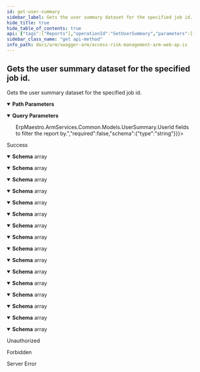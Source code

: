 ```yaml
---
id: get-user-summary
sidebar_label: Gets the user summary dataset for the specified job id.
hide_title: true
hide_table_of_contents: true
api: {"tags":["Reports"],"operationId":"GetUserSummary","parameters":[{"name":"jobId","in":"path","description":"Identifier of the job.","required":true,"schema":{"type":"integer","format":"int32","minimum":1,"maximum":2147483647}},{"name":"search","in":"query","description":"A search parameter to search the report.","required":false,"schema":{"type":"string"}},{"name":"usersFilter","in":"query","description":"A comma separated list of <code>ErpMaestro.ArmServices.Common.Models.UserSummary.UserId</code> fields to filter the report by.","required":false,"schema":{"type":"string"}},{"name":"customerId","in":"query","description":"Identifier of the customer.","required":true,"schema":{"type":"string","format":"uuid"}},{"name":"userId","in":"query","description":"Identifier of the user.","required":true,"schema":{"type":"string","format":"uuid"}},{"name":"selectedAccessContexts","in":"query","description":"Selected filters.","required":false,"explode":true,"schema":{"type":"array","items":{"type":"string","format":"uuid"},"uniqueItems":false}}],"responses":{"200":{"description":"Success","content":{"application/json;odata.metadata=minimal;odata.streaming=true":{"schema":{"uniqueItems":false,"type":"array","items":{"description":"Represents a user summary record.","type":"object","properties":{"userId":{"description":"The user id.","type":"string"},"username":{"description":"The user name.","type":"string"},"userGroup":{"description":"The group the user belongs to.","type":"string"},"numberOfAssignedRoles":{"format":"int32","description":"The number of assigned roles.","type":"integer"},"numberOfAssignedDirectProfiles":{"format":"int32","description":"The number of assigned direct profiles.","type":"integer"},"numberOfFullyExecutedCriticalOrHighRisks":{"format":"int32","description":"The number of fully-executed critical or high risks.","type":"integer"},"numberOfFullyExecutedOtherRisks":{"format":"int32","description":"The number of other fully-executed risks.","type":"integer"},"numberOfNotFullyExecutedCriticalOrHighRisks":{"format":"int32","description":"The number of not fully-executed critical or high risks.","type":"integer"},"numberOfNotFullyExecutedOtherRisks":{"format":"int32","description":"The number of other not fully-executed risks.","type":"integer"},"totalNumberOfRisks":{"format":"int32","description":"The total number of risks.","type":"integer"},"totalNumberOfUnmitigatedRisks":{"format":"int32","description":"The total number of unmitigated risks.","type":"integer"},"totalRecommendationCount":{"format":"int32","description":"The total count of recommendations.","type":"integer"},"highImpactRecommendationCount":{"format":"int32","description":"The count of high-impact recommendations.","type":"integer"},"highestLevelOfFullyExecutedUnmitigatedRisk":{"description":"The highest level of fully-executed unmitigated risks.","type":"string"},"highestLevelOfUnmitigatedRisk":{"description":"The highest level of unmitigated risks.","type":"string"}}}}},"application/json;odata.metadata=minimal;odata.streaming=false":{"schema":{"uniqueItems":false,"type":"array","items":{"description":"Represents a user summary record.","type":"object","properties":{"userId":{"description":"The user id.","type":"string"},"username":{"description":"The user name.","type":"string"},"userGroup":{"description":"The group the user belongs to.","type":"string"},"numberOfAssignedRoles":{"format":"int32","description":"The number of assigned roles.","type":"integer"},"numberOfAssignedDirectProfiles":{"format":"int32","description":"The number of assigned direct profiles.","type":"integer"},"numberOfFullyExecutedCriticalOrHighRisks":{"format":"int32","description":"The number of fully-executed critical or high risks.","type":"integer"},"numberOfFullyExecutedOtherRisks":{"format":"int32","description":"The number of other fully-executed risks.","type":"integer"},"numberOfNotFullyExecutedCriticalOrHighRisks":{"format":"int32","description":"The number of not fully-executed critical or high risks.","type":"integer"},"numberOfNotFullyExecutedOtherRisks":{"format":"int32","description":"The number of other not fully-executed risks.","type":"integer"},"totalNumberOfRisks":{"format":"int32","description":"The total number of risks.","type":"integer"},"totalNumberOfUnmitigatedRisks":{"format":"int32","description":"The total number of unmitigated risks.","type":"integer"},"totalRecommendationCount":{"format":"int32","description":"The total count of recommendations.","type":"integer"},"highImpactRecommendationCount":{"format":"int32","description":"The count of high-impact recommendations.","type":"integer"},"highestLevelOfFullyExecutedUnmitigatedRisk":{"description":"The highest level of fully-executed unmitigated risks.","type":"string"},"highestLevelOfUnmitigatedRisk":{"description":"The highest level of unmitigated risks.","type":"string"}}}}},"application/json;odata.metadata=minimal":{"schema":{"uniqueItems":false,"type":"array","items":{"description":"Represents a user summary record.","type":"object","properties":{"userId":{"description":"The user id.","type":"string"},"username":{"description":"The user name.","type":"string"},"userGroup":{"description":"The group the user belongs to.","type":"string"},"numberOfAssignedRoles":{"format":"int32","description":"The number of assigned roles.","type":"integer"},"numberOfAssignedDirectProfiles":{"format":"int32","description":"The number of assigned direct profiles.","type":"integer"},"numberOfFullyExecutedCriticalOrHighRisks":{"format":"int32","description":"The number of fully-executed critical or high risks.","type":"integer"},"numberOfFullyExecutedOtherRisks":{"format":"int32","description":"The number of other fully-executed risks.","type":"integer"},"numberOfNotFullyExecutedCriticalOrHighRisks":{"format":"int32","description":"The number of not fully-executed critical or high risks.","type":"integer"},"numberOfNotFullyExecutedOtherRisks":{"format":"int32","description":"The number of other not fully-executed risks.","type":"integer"},"totalNumberOfRisks":{"format":"int32","description":"The total number of risks.","type":"integer"},"totalNumberOfUnmitigatedRisks":{"format":"int32","description":"The total number of unmitigated risks.","type":"integer"},"totalRecommendationCount":{"format":"int32","description":"The total count of recommendations.","type":"integer"},"highImpactRecommendationCount":{"format":"int32","description":"The count of high-impact recommendations.","type":"integer"},"highestLevelOfFullyExecutedUnmitigatedRisk":{"description":"The highest level of fully-executed unmitigated risks.","type":"string"},"highestLevelOfUnmitigatedRisk":{"description":"The highest level of unmitigated risks.","type":"string"}}}}},"application/json;odata.metadata=full;odata.streaming=true":{"schema":{"uniqueItems":false,"type":"array","items":{"description":"Represents a user summary record.","type":"object","properties":{"userId":{"description":"The user id.","type":"string"},"username":{"description":"The user name.","type":"string"},"userGroup":{"description":"The group the user belongs to.","type":"string"},"numberOfAssignedRoles":{"format":"int32","description":"The number of assigned roles.","type":"integer"},"numberOfAssignedDirectProfiles":{"format":"int32","description":"The number of assigned direct profiles.","type":"integer"},"numberOfFullyExecutedCriticalOrHighRisks":{"format":"int32","description":"The number of fully-executed critical or high risks.","type":"integer"},"numberOfFullyExecutedOtherRisks":{"format":"int32","description":"The number of other fully-executed risks.","type":"integer"},"numberOfNotFullyExecutedCriticalOrHighRisks":{"format":"int32","description":"The number of not fully-executed critical or high risks.","type":"integer"},"numberOfNotFullyExecutedOtherRisks":{"format":"int32","description":"The number of other not fully-executed risks.","type":"integer"},"totalNumberOfRisks":{"format":"int32","description":"The total number of risks.","type":"integer"},"totalNumberOfUnmitigatedRisks":{"format":"int32","description":"The total number of unmitigated risks.","type":"integer"},"totalRecommendationCount":{"format":"int32","description":"The total count of recommendations.","type":"integer"},"highImpactRecommendationCount":{"format":"int32","description":"The count of high-impact recommendations.","type":"integer"},"highestLevelOfFullyExecutedUnmitigatedRisk":{"description":"The highest level of fully-executed unmitigated risks.","type":"string"},"highestLevelOfUnmitigatedRisk":{"description":"The highest level of unmitigated risks.","type":"string"}}}}},"application/json;odata.metadata=full;odata.streaming=false":{"schema":{"uniqueItems":false,"type":"array","items":{"description":"Represents a user summary record.","type":"object","properties":{"userId":{"description":"The user id.","type":"string"},"username":{"description":"The user name.","type":"string"},"userGroup":{"description":"The group the user belongs to.","type":"string"},"numberOfAssignedRoles":{"format":"int32","description":"The number of assigned roles.","type":"integer"},"numberOfAssignedDirectProfiles":{"format":"int32","description":"The number of assigned direct profiles.","type":"integer"},"numberOfFullyExecutedCriticalOrHighRisks":{"format":"int32","description":"The number of fully-executed critical or high risks.","type":"integer"},"numberOfFullyExecutedOtherRisks":{"format":"int32","description":"The number of other fully-executed risks.","type":"integer"},"numberOfNotFullyExecutedCriticalOrHighRisks":{"format":"int32","description":"The number of not fully-executed critical or high risks.","type":"integer"},"numberOfNotFullyExecutedOtherRisks":{"format":"int32","description":"The number of other not fully-executed risks.","type":"integer"},"totalNumberOfRisks":{"format":"int32","description":"The total number of risks.","type":"integer"},"totalNumberOfUnmitigatedRisks":{"format":"int32","description":"The total number of unmitigated risks.","type":"integer"},"totalRecommendationCount":{"format":"int32","description":"The total count of recommendations.","type":"integer"},"highImpactRecommendationCount":{"format":"int32","description":"The count of high-impact recommendations.","type":"integer"},"highestLevelOfFullyExecutedUnmitigatedRisk":{"description":"The highest level of fully-executed unmitigated risks.","type":"string"},"highestLevelOfUnmitigatedRisk":{"description":"The highest level of unmitigated risks.","type":"string"}}}}},"application/json;odata.metadata=full":{"schema":{"uniqueItems":false,"type":"array","items":{"description":"Represents a user summary record.","type":"object","properties":{"userId":{"description":"The user id.","type":"string"},"username":{"description":"The user name.","type":"string"},"userGroup":{"description":"The group the user belongs to.","type":"string"},"numberOfAssignedRoles":{"format":"int32","description":"The number of assigned roles.","type":"integer"},"numberOfAssignedDirectProfiles":{"format":"int32","description":"The number of assigned direct profiles.","type":"integer"},"numberOfFullyExecutedCriticalOrHighRisks":{"format":"int32","description":"The number of fully-executed critical or high risks.","type":"integer"},"numberOfFullyExecutedOtherRisks":{"format":"int32","description":"The number of other fully-executed risks.","type":"integer"},"numberOfNotFullyExecutedCriticalOrHighRisks":{"format":"int32","description":"The number of not fully-executed critical or high risks.","type":"integer"},"numberOfNotFullyExecutedOtherRisks":{"format":"int32","description":"The number of other not fully-executed risks.","type":"integer"},"totalNumberOfRisks":{"format":"int32","description":"The total number of risks.","type":"integer"},"totalNumberOfUnmitigatedRisks":{"format":"int32","description":"The total number of unmitigated risks.","type":"integer"},"totalRecommendationCount":{"format":"int32","description":"The total count of recommendations.","type":"integer"},"highImpactRecommendationCount":{"format":"int32","description":"The count of high-impact recommendations.","type":"integer"},"highestLevelOfFullyExecutedUnmitigatedRisk":{"description":"The highest level of fully-executed unmitigated risks.","type":"string"},"highestLevelOfUnmitigatedRisk":{"description":"The highest level of unmitigated risks.","type":"string"}}}}},"application/json;odata.metadata=none;odata.streaming=true":{"schema":{"uniqueItems":false,"type":"array","items":{"description":"Represents a user summary record.","type":"object","properties":{"userId":{"description":"The user id.","type":"string"},"username":{"description":"The user name.","type":"string"},"userGroup":{"description":"The group the user belongs to.","type":"string"},"numberOfAssignedRoles":{"format":"int32","description":"The number of assigned roles.","type":"integer"},"numberOfAssignedDirectProfiles":{"format":"int32","description":"The number of assigned direct profiles.","type":"integer"},"numberOfFullyExecutedCriticalOrHighRisks":{"format":"int32","description":"The number of fully-executed critical or high risks.","type":"integer"},"numberOfFullyExecutedOtherRisks":{"format":"int32","description":"The number of other fully-executed risks.","type":"integer"},"numberOfNotFullyExecutedCriticalOrHighRisks":{"format":"int32","description":"The number of not fully-executed critical or high risks.","type":"integer"},"numberOfNotFullyExecutedOtherRisks":{"format":"int32","description":"The number of other not fully-executed risks.","type":"integer"},"totalNumberOfRisks":{"format":"int32","description":"The total number of risks.","type":"integer"},"totalNumberOfUnmitigatedRisks":{"format":"int32","description":"The total number of unmitigated risks.","type":"integer"},"totalRecommendationCount":{"format":"int32","description":"The total count of recommendations.","type":"integer"},"highImpactRecommendationCount":{"format":"int32","description":"The count of high-impact recommendations.","type":"integer"},"highestLevelOfFullyExecutedUnmitigatedRisk":{"description":"The highest level of fully-executed unmitigated risks.","type":"string"},"highestLevelOfUnmitigatedRisk":{"description":"The highest level of unmitigated risks.","type":"string"}}}}},"application/json;odata.metadata=none;odata.streaming=false":{"schema":{"uniqueItems":false,"type":"array","items":{"description":"Represents a user summary record.","type":"object","properties":{"userId":{"description":"The user id.","type":"string"},"username":{"description":"The user name.","type":"string"},"userGroup":{"description":"The group the user belongs to.","type":"string"},"numberOfAssignedRoles":{"format":"int32","description":"The number of assigned roles.","type":"integer"},"numberOfAssignedDirectProfiles":{"format":"int32","description":"The number of assigned direct profiles.","type":"integer"},"numberOfFullyExecutedCriticalOrHighRisks":{"format":"int32","description":"The number of fully-executed critical or high risks.","type":"integer"},"numberOfFullyExecutedOtherRisks":{"format":"int32","description":"The number of other fully-executed risks.","type":"integer"},"numberOfNotFullyExecutedCriticalOrHighRisks":{"format":"int32","description":"The number of not fully-executed critical or high risks.","type":"integer"},"numberOfNotFullyExecutedOtherRisks":{"format":"int32","description":"The number of other not fully-executed risks.","type":"integer"},"totalNumberOfRisks":{"format":"int32","description":"The total number of risks.","type":"integer"},"totalNumberOfUnmitigatedRisks":{"format":"int32","description":"The total number of unmitigated risks.","type":"integer"},"totalRecommendationCount":{"format":"int32","description":"The total count of recommendations.","type":"integer"},"highImpactRecommendationCount":{"format":"int32","description":"The count of high-impact recommendations.","type":"integer"},"highestLevelOfFullyExecutedUnmitigatedRisk":{"description":"The highest level of fully-executed unmitigated risks.","type":"string"},"highestLevelOfUnmitigatedRisk":{"description":"The highest level of unmitigated risks.","type":"string"}}}}},"application/json;odata.metadata=none":{"schema":{"uniqueItems":false,"type":"array","items":{"description":"Represents a user summary record.","type":"object","properties":{"userId":{"description":"The user id.","type":"string"},"username":{"description":"The user name.","type":"string"},"userGroup":{"description":"The group the user belongs to.","type":"string"},"numberOfAssignedRoles":{"format":"int32","description":"The number of assigned roles.","type":"integer"},"numberOfAssignedDirectProfiles":{"format":"int32","description":"The number of assigned direct profiles.","type":"integer"},"numberOfFullyExecutedCriticalOrHighRisks":{"format":"int32","description":"The number of fully-executed critical or high risks.","type":"integer"},"numberOfFullyExecutedOtherRisks":{"format":"int32","description":"The number of other fully-executed risks.","type":"integer"},"numberOfNotFullyExecutedCriticalOrHighRisks":{"format":"int32","description":"The number of not fully-executed critical or high risks.","type":"integer"},"numberOfNotFullyExecutedOtherRisks":{"format":"int32","description":"The number of other not fully-executed risks.","type":"integer"},"totalNumberOfRisks":{"format":"int32","description":"The total number of risks.","type":"integer"},"totalNumberOfUnmitigatedRisks":{"format":"int32","description":"The total number of unmitigated risks.","type":"integer"},"totalRecommendationCount":{"format":"int32","description":"The total count of recommendations.","type":"integer"},"highImpactRecommendationCount":{"format":"int32","description":"The count of high-impact recommendations.","type":"integer"},"highestLevelOfFullyExecutedUnmitigatedRisk":{"description":"The highest level of fully-executed unmitigated risks.","type":"string"},"highestLevelOfUnmitigatedRisk":{"description":"The highest level of unmitigated risks.","type":"string"}}}}},"application/json;odata.streaming=true":{"schema":{"uniqueItems":false,"type":"array","items":{"description":"Represents a user summary record.","type":"object","properties":{"userId":{"description":"The user id.","type":"string"},"username":{"description":"The user name.","type":"string"},"userGroup":{"description":"The group the user belongs to.","type":"string"},"numberOfAssignedRoles":{"format":"int32","description":"The number of assigned roles.","type":"integer"},"numberOfAssignedDirectProfiles":{"format":"int32","description":"The number of assigned direct profiles.","type":"integer"},"numberOfFullyExecutedCriticalOrHighRisks":{"format":"int32","description":"The number of fully-executed critical or high risks.","type":"integer"},"numberOfFullyExecutedOtherRisks":{"format":"int32","description":"The number of other fully-executed risks.","type":"integer"},"numberOfNotFullyExecutedCriticalOrHighRisks":{"format":"int32","description":"The number of not fully-executed critical or high risks.","type":"integer"},"numberOfNotFullyExecutedOtherRisks":{"format":"int32","description":"The number of other not fully-executed risks.","type":"integer"},"totalNumberOfRisks":{"format":"int32","description":"The total number of risks.","type":"integer"},"totalNumberOfUnmitigatedRisks":{"format":"int32","description":"The total number of unmitigated risks.","type":"integer"},"totalRecommendationCount":{"format":"int32","description":"The total count of recommendations.","type":"integer"},"highImpactRecommendationCount":{"format":"int32","description":"The count of high-impact recommendations.","type":"integer"},"highestLevelOfFullyExecutedUnmitigatedRisk":{"description":"The highest level of fully-executed unmitigated risks.","type":"string"},"highestLevelOfUnmitigatedRisk":{"description":"The highest level of unmitigated risks.","type":"string"}}}}},"application/json;odata.streaming=false":{"schema":{"uniqueItems":false,"type":"array","items":{"description":"Represents a user summary record.","type":"object","properties":{"userId":{"description":"The user id.","type":"string"},"username":{"description":"The user name.","type":"string"},"userGroup":{"description":"The group the user belongs to.","type":"string"},"numberOfAssignedRoles":{"format":"int32","description":"The number of assigned roles.","type":"integer"},"numberOfAssignedDirectProfiles":{"format":"int32","description":"The number of assigned direct profiles.","type":"integer"},"numberOfFullyExecutedCriticalOrHighRisks":{"format":"int32","description":"The number of fully-executed critical or high risks.","type":"integer"},"numberOfFullyExecutedOtherRisks":{"format":"int32","description":"The number of other fully-executed risks.","type":"integer"},"numberOfNotFullyExecutedCriticalOrHighRisks":{"format":"int32","description":"The number of not fully-executed critical or high risks.","type":"integer"},"numberOfNotFullyExecutedOtherRisks":{"format":"int32","description":"The number of other not fully-executed risks.","type":"integer"},"totalNumberOfRisks":{"format":"int32","description":"The total number of risks.","type":"integer"},"totalNumberOfUnmitigatedRisks":{"format":"int32","description":"The total number of unmitigated risks.","type":"integer"},"totalRecommendationCount":{"format":"int32","description":"The total count of recommendations.","type":"integer"},"highImpactRecommendationCount":{"format":"int32","description":"The count of high-impact recommendations.","type":"integer"},"highestLevelOfFullyExecutedUnmitigatedRisk":{"description":"The highest level of fully-executed unmitigated risks.","type":"string"},"highestLevelOfUnmitigatedRisk":{"description":"The highest level of unmitigated risks.","type":"string"}}}}},"application/json":{"schema":{"uniqueItems":false,"type":"array","items":{"description":"Represents a user summary record.","type":"object","properties":{"userId":{"description":"The user id.","type":"string"},"username":{"description":"The user name.","type":"string"},"userGroup":{"description":"The group the user belongs to.","type":"string"},"numberOfAssignedRoles":{"format":"int32","description":"The number of assigned roles.","type":"integer"},"numberOfAssignedDirectProfiles":{"format":"int32","description":"The number of assigned direct profiles.","type":"integer"},"numberOfFullyExecutedCriticalOrHighRisks":{"format":"int32","description":"The number of fully-executed critical or high risks.","type":"integer"},"numberOfFullyExecutedOtherRisks":{"format":"int32","description":"The number of other fully-executed risks.","type":"integer"},"numberOfNotFullyExecutedCriticalOrHighRisks":{"format":"int32","description":"The number of not fully-executed critical or high risks.","type":"integer"},"numberOfNotFullyExecutedOtherRisks":{"format":"int32","description":"The number of other not fully-executed risks.","type":"integer"},"totalNumberOfRisks":{"format":"int32","description":"The total number of risks.","type":"integer"},"totalNumberOfUnmitigatedRisks":{"format":"int32","description":"The total number of unmitigated risks.","type":"integer"},"totalRecommendationCount":{"format":"int32","description":"The total count of recommendations.","type":"integer"},"highImpactRecommendationCount":{"format":"int32","description":"The count of high-impact recommendations.","type":"integer"},"highestLevelOfFullyExecutedUnmitigatedRisk":{"description":"The highest level of fully-executed unmitigated risks.","type":"string"},"highestLevelOfUnmitigatedRisk":{"description":"The highest level of unmitigated risks.","type":"string"}}}}},"application/xml":{"schema":{"uniqueItems":false,"type":"array","items":{"description":"Represents a user summary record.","type":"object","properties":{"userId":{"description":"The user id.","type":"string"},"username":{"description":"The user name.","type":"string"},"userGroup":{"description":"The group the user belongs to.","type":"string"},"numberOfAssignedRoles":{"format":"int32","description":"The number of assigned roles.","type":"integer"},"numberOfAssignedDirectProfiles":{"format":"int32","description":"The number of assigned direct profiles.","type":"integer"},"numberOfFullyExecutedCriticalOrHighRisks":{"format":"int32","description":"The number of fully-executed critical or high risks.","type":"integer"},"numberOfFullyExecutedOtherRisks":{"format":"int32","description":"The number of other fully-executed risks.","type":"integer"},"numberOfNotFullyExecutedCriticalOrHighRisks":{"format":"int32","description":"The number of not fully-executed critical or high risks.","type":"integer"},"numberOfNotFullyExecutedOtherRisks":{"format":"int32","description":"The number of other not fully-executed risks.","type":"integer"},"totalNumberOfRisks":{"format":"int32","description":"The total number of risks.","type":"integer"},"totalNumberOfUnmitigatedRisks":{"format":"int32","description":"The total number of unmitigated risks.","type":"integer"},"totalRecommendationCount":{"format":"int32","description":"The total count of recommendations.","type":"integer"},"highImpactRecommendationCount":{"format":"int32","description":"The count of high-impact recommendations.","type":"integer"},"highestLevelOfFullyExecutedUnmitigatedRisk":{"description":"The highest level of fully-executed unmitigated risks.","type":"string"},"highestLevelOfUnmitigatedRisk":{"description":"The highest level of unmitigated risks.","type":"string"}}}}},"application/prs.odatatestxx-odata":{"schema":{"uniqueItems":false,"type":"array","items":{"description":"Represents a user summary record.","type":"object","properties":{"userId":{"description":"The user id.","type":"string"},"username":{"description":"The user name.","type":"string"},"userGroup":{"description":"The group the user belongs to.","type":"string"},"numberOfAssignedRoles":{"format":"int32","description":"The number of assigned roles.","type":"integer"},"numberOfAssignedDirectProfiles":{"format":"int32","description":"The number of assigned direct profiles.","type":"integer"},"numberOfFullyExecutedCriticalOrHighRisks":{"format":"int32","description":"The number of fully-executed critical or high risks.","type":"integer"},"numberOfFullyExecutedOtherRisks":{"format":"int32","description":"The number of other fully-executed risks.","type":"integer"},"numberOfNotFullyExecutedCriticalOrHighRisks":{"format":"int32","description":"The number of not fully-executed critical or high risks.","type":"integer"},"numberOfNotFullyExecutedOtherRisks":{"format":"int32","description":"The number of other not fully-executed risks.","type":"integer"},"totalNumberOfRisks":{"format":"int32","description":"The total number of risks.","type":"integer"},"totalNumberOfUnmitigatedRisks":{"format":"int32","description":"The total number of unmitigated risks.","type":"integer"},"totalRecommendationCount":{"format":"int32","description":"The total count of recommendations.","type":"integer"},"highImpactRecommendationCount":{"format":"int32","description":"The count of high-impact recommendations.","type":"integer"},"highestLevelOfFullyExecutedUnmitigatedRisk":{"description":"The highest level of fully-executed unmitigated risks.","type":"string"},"highestLevelOfUnmitigatedRisk":{"description":"The highest level of unmitigated risks.","type":"string"}}}}},"text/plain":{"schema":{"uniqueItems":false,"type":"array","items":{"description":"Represents a user summary record.","type":"object","properties":{"userId":{"description":"The user id.","type":"string"},"username":{"description":"The user name.","type":"string"},"userGroup":{"description":"The group the user belongs to.","type":"string"},"numberOfAssignedRoles":{"format":"int32","description":"The number of assigned roles.","type":"integer"},"numberOfAssignedDirectProfiles":{"format":"int32","description":"The number of assigned direct profiles.","type":"integer"},"numberOfFullyExecutedCriticalOrHighRisks":{"format":"int32","description":"The number of fully-executed critical or high risks.","type":"integer"},"numberOfFullyExecutedOtherRisks":{"format":"int32","description":"The number of other fully-executed risks.","type":"integer"},"numberOfNotFullyExecutedCriticalOrHighRisks":{"format":"int32","description":"The number of not fully-executed critical or high risks.","type":"integer"},"numberOfNotFullyExecutedOtherRisks":{"format":"int32","description":"The number of other not fully-executed risks.","type":"integer"},"totalNumberOfRisks":{"format":"int32","description":"The total number of risks.","type":"integer"},"totalNumberOfUnmitigatedRisks":{"format":"int32","description":"The total number of unmitigated risks.","type":"integer"},"totalRecommendationCount":{"format":"int32","description":"The total count of recommendations.","type":"integer"},"highImpactRecommendationCount":{"format":"int32","description":"The count of high-impact recommendations.","type":"integer"},"highestLevelOfFullyExecutedUnmitigatedRisk":{"description":"The highest level of fully-executed unmitigated risks.","type":"string"},"highestLevelOfUnmitigatedRisk":{"description":"The highest level of unmitigated risks.","type":"string"}}}}},"text/json":{"schema":{"uniqueItems":false,"type":"array","items":{"description":"Represents a user summary record.","type":"object","properties":{"userId":{"description":"The user id.","type":"string"},"username":{"description":"The user name.","type":"string"},"userGroup":{"description":"The group the user belongs to.","type":"string"},"numberOfAssignedRoles":{"format":"int32","description":"The number of assigned roles.","type":"integer"},"numberOfAssignedDirectProfiles":{"format":"int32","description":"The number of assigned direct profiles.","type":"integer"},"numberOfFullyExecutedCriticalOrHighRisks":{"format":"int32","description":"The number of fully-executed critical or high risks.","type":"integer"},"numberOfFullyExecutedOtherRisks":{"format":"int32","description":"The number of other fully-executed risks.","type":"integer"},"numberOfNotFullyExecutedCriticalOrHighRisks":{"format":"int32","description":"The number of not fully-executed critical or high risks.","type":"integer"},"numberOfNotFullyExecutedOtherRisks":{"format":"int32","description":"The number of other not fully-executed risks.","type":"integer"},"totalNumberOfRisks":{"format":"int32","description":"The total number of risks.","type":"integer"},"totalNumberOfUnmitigatedRisks":{"format":"int32","description":"The total number of unmitigated risks.","type":"integer"},"totalRecommendationCount":{"format":"int32","description":"The total count of recommendations.","type":"integer"},"highImpactRecommendationCount":{"format":"int32","description":"The count of high-impact recommendations.","type":"integer"},"highestLevelOfFullyExecutedUnmitigatedRisk":{"description":"The highest level of fully-executed unmitigated risks.","type":"string"},"highestLevelOfUnmitigatedRisk":{"description":"The highest level of unmitigated risks.","type":"string"}}}}}}},"401":{"description":"Unauthorized"},"403":{"description":"Forbidden"},"500":{"description":"Server Error"}},"description":"Gets the user summary dataset for the specified job id.","method":"get","path":"/api/reports/usersummary/{jobId}","info":{"version":"v1","title":"Access Risk Management ARM Web APIs"},"postman":{"name":"Gets the user summary dataset for the specified job id.","description":{"type":"text/plain"},"url":{"path":["api","reports","usersummary",":jobId"],"host":["{{baseUrl}}"],"query":[{"disabled":false,"description":{"content":"A search parameter to search the report.","type":"text/plain"},"key":"search","value":""},{"disabled":false,"description":{"content":"A comma separated list of <code>ErpMaestro.ArmServices.Common.Models.UserSummary.UserId</code> fields to filter the report by.","type":"text/plain"},"key":"usersFilter","value":""},{"disabled":false,"description":{"content":"(Required) Identifier of the customer.","type":"text/plain"},"key":"customerId","value":""},{"disabled":false,"description":{"content":"(Required) Identifier of the user.","type":"text/plain"},"key":"userId","value":""},{"disabled":false,"description":{"content":"Selected filters.","type":"text/plain"},"key":"selectedAccessContexts","value":""}],"variable":[{"disabled":false,"description":{"content":"(Required) Identifier of the job.","type":"text/plain"},"type":"any","value":"","key":"jobId"}]},"header":[{"key":"Accept","value":"application/json;odata.metadata=minimal;odata.streaming=true"}],"method":"GET"}}
sidebar_class_name: "get api-method"
info_path: docs/arm/swagger-arm/access-risk-management-arm-web-ap-is
---
```



## Gets the user summary dataset for the specified job id.



Gets the user summary dataset for the specified job id.

<details style={{"marginBottom":"1rem"}} data-collapsed={false} open={true}><summary style={{}}><strong>Path Parameters</strong></summary><div><ul><ParamsItem className={"paramsItem"} param={{"name":"jobId","in":"path","description":"Identifier of the job.","required":true,"schema":{"type":"integer","format":"int32","minimum":1,"maximum":2147483647}}}></ParamsItem></ul></div></details><details style={{"marginBottom":"1rem"}} data-collapsed={false} open={true}><summary style={{}}><strong>Query Parameters</strong></summary><div><ul><ParamsItem className={"paramsItem"} param={{"name":"search","in":"query","description":"A search parameter to search the report.","required":false,"schema":{"type":"string"}}}></ParamsItem><ParamsItem className={"paramsItem"} param={{"name":"usersFilter","in":"query","description":"A comma separated list of <code>ErpMaestro.ArmServices.Common.Models.UserSummary.UserId</code> fields to filter the report by.","required":false,"schema":{"type":"string"}}}></ParamsItem><ParamsItem className={"paramsItem"} param={{"name":"customerId","in":"query","description":"Identifier of the customer.","required":true,"schema":{"type":"string","format":"uuid"}}}></ParamsItem><ParamsItem className={"paramsItem"} param={{"name":"userId","in":"query","description":"Identifier of the user.","required":true,"schema":{"type":"string","format":"uuid"}}}></ParamsItem><ParamsItem className={"paramsItem"} param={{"name":"selectedAccessContexts","in":"query","description":"Selected filters.","required":false,"explode":true,"schema":{"type":"array","items":{"type":"string","format":"uuid"},"uniqueItems":false}}}></ParamsItem></ul></div></details><div><ApiTabs><TabItem label={"200"} value={"200"}><div>

Success

</div><div><MimeTabs groupId={"mime-type"}><TabItem label={"application/json;odata.metadata=minimal;odata.streaming=true"} value={"application/json;odata.metadata=minimal;odata.streaming=true"}><SchemaTabs groupId={"schema-tabs"}><TabItem label={"Schema"} value={"Schema"}><details style={{}} data-collapsed={false} open={true}><summary style={{"textAlign":"left"}}><strong>Schema</strong><span style={{"opacity":"0.6"}}> array</span></summary><div style={{"textAlign":"left","marginLeft":"1rem"}}></div><ul style={{"marginLeft":"1rem"}}><SchemaItem collapsible={false} name={"userId"} required={false} schemaDescription={"The user id."} schemaName={"string"} qualifierMessage={undefined} defaultValue={undefined}></SchemaItem><SchemaItem collapsible={false} name={"username"} required={false} schemaDescription={"The user name."} schemaName={"string"} qualifierMessage={undefined} defaultValue={undefined}></SchemaItem><SchemaItem collapsible={false} name={"userGroup"} required={false} schemaDescription={"The group the user belongs to."} schemaName={"string"} qualifierMessage={undefined} defaultValue={undefined}></SchemaItem><SchemaItem collapsible={false} name={"numberOfAssignedRoles"} required={false} schemaDescription={"The number of assigned roles."} schemaName={"int32"} qualifierMessage={undefined} defaultValue={undefined}></SchemaItem><SchemaItem collapsible={false} name={"numberOfAssignedDirectProfiles"} required={false} schemaDescription={"The number of assigned direct profiles."} schemaName={"int32"} qualifierMessage={undefined} defaultValue={undefined}></SchemaItem><SchemaItem collapsible={false} name={"numberOfFullyExecutedCriticalOrHighRisks"} required={false} schemaDescription={"The number of fully-executed critical or high risks."} schemaName={"int32"} qualifierMessage={undefined} defaultValue={undefined}></SchemaItem><SchemaItem collapsible={false} name={"numberOfFullyExecutedOtherRisks"} required={false} schemaDescription={"The number of other fully-executed risks."} schemaName={"int32"} qualifierMessage={undefined} defaultValue={undefined}></SchemaItem><SchemaItem collapsible={false} name={"numberOfNotFullyExecutedCriticalOrHighRisks"} required={false} schemaDescription={"The number of not fully-executed critical or high risks."} schemaName={"int32"} qualifierMessage={undefined} defaultValue={undefined}></SchemaItem><SchemaItem collapsible={false} name={"numberOfNotFullyExecutedOtherRisks"} required={false} schemaDescription={"The number of other not fully-executed risks."} schemaName={"int32"} qualifierMessage={undefined} defaultValue={undefined}></SchemaItem><SchemaItem collapsible={false} name={"totalNumberOfRisks"} required={false} schemaDescription={"The total number of risks."} schemaName={"int32"} qualifierMessage={undefined} defaultValue={undefined}></SchemaItem><SchemaItem collapsible={false} name={"totalNumberOfUnmitigatedRisks"} required={false} schemaDescription={"The total number of unmitigated risks."} schemaName={"int32"} qualifierMessage={undefined} defaultValue={undefined}></SchemaItem><SchemaItem collapsible={false} name={"totalRecommendationCount"} required={false} schemaDescription={"The total count of recommendations."} schemaName={"int32"} qualifierMessage={undefined} defaultValue={undefined}></SchemaItem><SchemaItem collapsible={false} name={"highImpactRecommendationCount"} required={false} schemaDescription={"The count of high-impact recommendations."} schemaName={"int32"} qualifierMessage={undefined} defaultValue={undefined}></SchemaItem><SchemaItem collapsible={false} name={"highestLevelOfFullyExecutedUnmitigatedRisk"} required={false} schemaDescription={"The highest level of fully-executed unmitigated risks."} schemaName={"string"} qualifierMessage={undefined} defaultValue={undefined}></SchemaItem><SchemaItem collapsible={false} name={"highestLevelOfUnmitigatedRisk"} required={false} schemaDescription={"The highest level of unmitigated risks."} schemaName={"string"} qualifierMessage={undefined} defaultValue={undefined}></SchemaItem></ul></details></TabItem></SchemaTabs></TabItem><TabItem label={"application/json;odata.metadata=minimal;odata.streaming=false"} value={"application/json;odata.metadata=minimal;odata.streaming=false"}><SchemaTabs groupId={"schema-tabs"}><TabItem label={"Schema"} value={"Schema"}><details style={{}} data-collapsed={false} open={true}><summary style={{"textAlign":"left"}}><strong>Schema</strong><span style={{"opacity":"0.6"}}> array</span></summary><div style={{"textAlign":"left","marginLeft":"1rem"}}></div><ul style={{"marginLeft":"1rem"}}><SchemaItem collapsible={false} name={"userId"} required={false} schemaDescription={"The user id."} schemaName={"string"} qualifierMessage={undefined} defaultValue={undefined}></SchemaItem><SchemaItem collapsible={false} name={"username"} required={false} schemaDescription={"The user name."} schemaName={"string"} qualifierMessage={undefined} defaultValue={undefined}></SchemaItem><SchemaItem collapsible={false} name={"userGroup"} required={false} schemaDescription={"The group the user belongs to."} schemaName={"string"} qualifierMessage={undefined} defaultValue={undefined}></SchemaItem><SchemaItem collapsible={false} name={"numberOfAssignedRoles"} required={false} schemaDescription={"The number of assigned roles."} schemaName={"int32"} qualifierMessage={undefined} defaultValue={undefined}></SchemaItem><SchemaItem collapsible={false} name={"numberOfAssignedDirectProfiles"} required={false} schemaDescription={"The number of assigned direct profiles."} schemaName={"int32"} qualifierMessage={undefined} defaultValue={undefined}></SchemaItem><SchemaItem collapsible={false} name={"numberOfFullyExecutedCriticalOrHighRisks"} required={false} schemaDescription={"The number of fully-executed critical or high risks."} schemaName={"int32"} qualifierMessage={undefined} defaultValue={undefined}></SchemaItem><SchemaItem collapsible={false} name={"numberOfFullyExecutedOtherRisks"} required={false} schemaDescription={"The number of other fully-executed risks."} schemaName={"int32"} qualifierMessage={undefined} defaultValue={undefined}></SchemaItem><SchemaItem collapsible={false} name={"numberOfNotFullyExecutedCriticalOrHighRisks"} required={false} schemaDescription={"The number of not fully-executed critical or high risks."} schemaName={"int32"} qualifierMessage={undefined} defaultValue={undefined}></SchemaItem><SchemaItem collapsible={false} name={"numberOfNotFullyExecutedOtherRisks"} required={false} schemaDescription={"The number of other not fully-executed risks."} schemaName={"int32"} qualifierMessage={undefined} defaultValue={undefined}></SchemaItem><SchemaItem collapsible={false} name={"totalNumberOfRisks"} required={false} schemaDescription={"The total number of risks."} schemaName={"int32"} qualifierMessage={undefined} defaultValue={undefined}></SchemaItem><SchemaItem collapsible={false} name={"totalNumberOfUnmitigatedRisks"} required={false} schemaDescription={"The total number of unmitigated risks."} schemaName={"int32"} qualifierMessage={undefined} defaultValue={undefined}></SchemaItem><SchemaItem collapsible={false} name={"totalRecommendationCount"} required={false} schemaDescription={"The total count of recommendations."} schemaName={"int32"} qualifierMessage={undefined} defaultValue={undefined}></SchemaItem><SchemaItem collapsible={false} name={"highImpactRecommendationCount"} required={false} schemaDescription={"The count of high-impact recommendations."} schemaName={"int32"} qualifierMessage={undefined} defaultValue={undefined}></SchemaItem><SchemaItem collapsible={false} name={"highestLevelOfFullyExecutedUnmitigatedRisk"} required={false} schemaDescription={"The highest level of fully-executed unmitigated risks."} schemaName={"string"} qualifierMessage={undefined} defaultValue={undefined}></SchemaItem><SchemaItem collapsible={false} name={"highestLevelOfUnmitigatedRisk"} required={false} schemaDescription={"The highest level of unmitigated risks."} schemaName={"string"} qualifierMessage={undefined} defaultValue={undefined}></SchemaItem></ul></details></TabItem></SchemaTabs></TabItem><TabItem label={"application/json;odata.metadata=minimal"} value={"application/json;odata.metadata=minimal"}><SchemaTabs groupId={"schema-tabs"}><TabItem label={"Schema"} value={"Schema"}><details style={{}} data-collapsed={false} open={true}><summary style={{"textAlign":"left"}}><strong>Schema</strong><span style={{"opacity":"0.6"}}> array</span></summary><div style={{"textAlign":"left","marginLeft":"1rem"}}></div><ul style={{"marginLeft":"1rem"}}><SchemaItem collapsible={false} name={"userId"} required={false} schemaDescription={"The user id."} schemaName={"string"} qualifierMessage={undefined} defaultValue={undefined}></SchemaItem><SchemaItem collapsible={false} name={"username"} required={false} schemaDescription={"The user name."} schemaName={"string"} qualifierMessage={undefined} defaultValue={undefined}></SchemaItem><SchemaItem collapsible={false} name={"userGroup"} required={false} schemaDescription={"The group the user belongs to."} schemaName={"string"} qualifierMessage={undefined} defaultValue={undefined}></SchemaItem><SchemaItem collapsible={false} name={"numberOfAssignedRoles"} required={false} schemaDescription={"The number of assigned roles."} schemaName={"int32"} qualifierMessage={undefined} defaultValue={undefined}></SchemaItem><SchemaItem collapsible={false} name={"numberOfAssignedDirectProfiles"} required={false} schemaDescription={"The number of assigned direct profiles."} schemaName={"int32"} qualifierMessage={undefined} defaultValue={undefined}></SchemaItem><SchemaItem collapsible={false} name={"numberOfFullyExecutedCriticalOrHighRisks"} required={false} schemaDescription={"The number of fully-executed critical or high risks."} schemaName={"int32"} qualifierMessage={undefined} defaultValue={undefined}></SchemaItem><SchemaItem collapsible={false} name={"numberOfFullyExecutedOtherRisks"} required={false} schemaDescription={"The number of other fully-executed risks."} schemaName={"int32"} qualifierMessage={undefined} defaultValue={undefined}></SchemaItem><SchemaItem collapsible={false} name={"numberOfNotFullyExecutedCriticalOrHighRisks"} required={false} schemaDescription={"The number of not fully-executed critical or high risks."} schemaName={"int32"} qualifierMessage={undefined} defaultValue={undefined}></SchemaItem><SchemaItem collapsible={false} name={"numberOfNotFullyExecutedOtherRisks"} required={false} schemaDescription={"The number of other not fully-executed risks."} schemaName={"int32"} qualifierMessage={undefined} defaultValue={undefined}></SchemaItem><SchemaItem collapsible={false} name={"totalNumberOfRisks"} required={false} schemaDescription={"The total number of risks."} schemaName={"int32"} qualifierMessage={undefined} defaultValue={undefined}></SchemaItem><SchemaItem collapsible={false} name={"totalNumberOfUnmitigatedRisks"} required={false} schemaDescription={"The total number of unmitigated risks."} schemaName={"int32"} qualifierMessage={undefined} defaultValue={undefined}></SchemaItem><SchemaItem collapsible={false} name={"totalRecommendationCount"} required={false} schemaDescription={"The total count of recommendations."} schemaName={"int32"} qualifierMessage={undefined} defaultValue={undefined}></SchemaItem><SchemaItem collapsible={false} name={"highImpactRecommendationCount"} required={false} schemaDescription={"The count of high-impact recommendations."} schemaName={"int32"} qualifierMessage={undefined} defaultValue={undefined}></SchemaItem><SchemaItem collapsible={false} name={"highestLevelOfFullyExecutedUnmitigatedRisk"} required={false} schemaDescription={"The highest level of fully-executed unmitigated risks."} schemaName={"string"} qualifierMessage={undefined} defaultValue={undefined}></SchemaItem><SchemaItem collapsible={false} name={"highestLevelOfUnmitigatedRisk"} required={false} schemaDescription={"The highest level of unmitigated risks."} schemaName={"string"} qualifierMessage={undefined} defaultValue={undefined}></SchemaItem></ul></details></TabItem></SchemaTabs></TabItem><TabItem label={"application/json;odata.metadata=full;odata.streaming=true"} value={"application/json;odata.metadata=full;odata.streaming=true"}><SchemaTabs groupId={"schema-tabs"}><TabItem label={"Schema"} value={"Schema"}><details style={{}} data-collapsed={false} open={true}><summary style={{"textAlign":"left"}}><strong>Schema</strong><span style={{"opacity":"0.6"}}> array</span></summary><div style={{"textAlign":"left","marginLeft":"1rem"}}></div><ul style={{"marginLeft":"1rem"}}><SchemaItem collapsible={false} name={"userId"} required={false} schemaDescription={"The user id."} schemaName={"string"} qualifierMessage={undefined} defaultValue={undefined}></SchemaItem><SchemaItem collapsible={false} name={"username"} required={false} schemaDescription={"The user name."} schemaName={"string"} qualifierMessage={undefined} defaultValue={undefined}></SchemaItem><SchemaItem collapsible={false} name={"userGroup"} required={false} schemaDescription={"The group the user belongs to."} schemaName={"string"} qualifierMessage={undefined} defaultValue={undefined}></SchemaItem><SchemaItem collapsible={false} name={"numberOfAssignedRoles"} required={false} schemaDescription={"The number of assigned roles."} schemaName={"int32"} qualifierMessage={undefined} defaultValue={undefined}></SchemaItem><SchemaItem collapsible={false} name={"numberOfAssignedDirectProfiles"} required={false} schemaDescription={"The number of assigned direct profiles."} schemaName={"int32"} qualifierMessage={undefined} defaultValue={undefined}></SchemaItem><SchemaItem collapsible={false} name={"numberOfFullyExecutedCriticalOrHighRisks"} required={false} schemaDescription={"The number of fully-executed critical or high risks."} schemaName={"int32"} qualifierMessage={undefined} defaultValue={undefined}></SchemaItem><SchemaItem collapsible={false} name={"numberOfFullyExecutedOtherRisks"} required={false} schemaDescription={"The number of other fully-executed risks."} schemaName={"int32"} qualifierMessage={undefined} defaultValue={undefined}></SchemaItem><SchemaItem collapsible={false} name={"numberOfNotFullyExecutedCriticalOrHighRisks"} required={false} schemaDescription={"The number of not fully-executed critical or high risks."} schemaName={"int32"} qualifierMessage={undefined} defaultValue={undefined}></SchemaItem><SchemaItem collapsible={false} name={"numberOfNotFullyExecutedOtherRisks"} required={false} schemaDescription={"The number of other not fully-executed risks."} schemaName={"int32"} qualifierMessage={undefined} defaultValue={undefined}></SchemaItem><SchemaItem collapsible={false} name={"totalNumberOfRisks"} required={false} schemaDescription={"The total number of risks."} schemaName={"int32"} qualifierMessage={undefined} defaultValue={undefined}></SchemaItem><SchemaItem collapsible={false} name={"totalNumberOfUnmitigatedRisks"} required={false} schemaDescription={"The total number of unmitigated risks."} schemaName={"int32"} qualifierMessage={undefined} defaultValue={undefined}></SchemaItem><SchemaItem collapsible={false} name={"totalRecommendationCount"} required={false} schemaDescription={"The total count of recommendations."} schemaName={"int32"} qualifierMessage={undefined} defaultValue={undefined}></SchemaItem><SchemaItem collapsible={false} name={"highImpactRecommendationCount"} required={false} schemaDescription={"The count of high-impact recommendations."} schemaName={"int32"} qualifierMessage={undefined} defaultValue={undefined}></SchemaItem><SchemaItem collapsible={false} name={"highestLevelOfFullyExecutedUnmitigatedRisk"} required={false} schemaDescription={"The highest level of fully-executed unmitigated risks."} schemaName={"string"} qualifierMessage={undefined} defaultValue={undefined}></SchemaItem><SchemaItem collapsible={false} name={"highestLevelOfUnmitigatedRisk"} required={false} schemaDescription={"The highest level of unmitigated risks."} schemaName={"string"} qualifierMessage={undefined} defaultValue={undefined}></SchemaItem></ul></details></TabItem></SchemaTabs></TabItem><TabItem label={"application/json;odata.metadata=full;odata.streaming=false"} value={"application/json;odata.metadata=full;odata.streaming=false"}><SchemaTabs groupId={"schema-tabs"}><TabItem label={"Schema"} value={"Schema"}><details style={{}} data-collapsed={false} open={true}><summary style={{"textAlign":"left"}}><strong>Schema</strong><span style={{"opacity":"0.6"}}> array</span></summary><div style={{"textAlign":"left","marginLeft":"1rem"}}></div><ul style={{"marginLeft":"1rem"}}><SchemaItem collapsible={false} name={"userId"} required={false} schemaDescription={"The user id."} schemaName={"string"} qualifierMessage={undefined} defaultValue={undefined}></SchemaItem><SchemaItem collapsible={false} name={"username"} required={false} schemaDescription={"The user name."} schemaName={"string"} qualifierMessage={undefined} defaultValue={undefined}></SchemaItem><SchemaItem collapsible={false} name={"userGroup"} required={false} schemaDescription={"The group the user belongs to."} schemaName={"string"} qualifierMessage={undefined} defaultValue={undefined}></SchemaItem><SchemaItem collapsible={false} name={"numberOfAssignedRoles"} required={false} schemaDescription={"The number of assigned roles."} schemaName={"int32"} qualifierMessage={undefined} defaultValue={undefined}></SchemaItem><SchemaItem collapsible={false} name={"numberOfAssignedDirectProfiles"} required={false} schemaDescription={"The number of assigned direct profiles."} schemaName={"int32"} qualifierMessage={undefined} defaultValue={undefined}></SchemaItem><SchemaItem collapsible={false} name={"numberOfFullyExecutedCriticalOrHighRisks"} required={false} schemaDescription={"The number of fully-executed critical or high risks."} schemaName={"int32"} qualifierMessage={undefined} defaultValue={undefined}></SchemaItem><SchemaItem collapsible={false} name={"numberOfFullyExecutedOtherRisks"} required={false} schemaDescription={"The number of other fully-executed risks."} schemaName={"int32"} qualifierMessage={undefined} defaultValue={undefined}></SchemaItem><SchemaItem collapsible={false} name={"numberOfNotFullyExecutedCriticalOrHighRisks"} required={false} schemaDescription={"The number of not fully-executed critical or high risks."} schemaName={"int32"} qualifierMessage={undefined} defaultValue={undefined}></SchemaItem><SchemaItem collapsible={false} name={"numberOfNotFullyExecutedOtherRisks"} required={false} schemaDescription={"The number of other not fully-executed risks."} schemaName={"int32"} qualifierMessage={undefined} defaultValue={undefined}></SchemaItem><SchemaItem collapsible={false} name={"totalNumberOfRisks"} required={false} schemaDescription={"The total number of risks."} schemaName={"int32"} qualifierMessage={undefined} defaultValue={undefined}></SchemaItem><SchemaItem collapsible={false} name={"totalNumberOfUnmitigatedRisks"} required={false} schemaDescription={"The total number of unmitigated risks."} schemaName={"int32"} qualifierMessage={undefined} defaultValue={undefined}></SchemaItem><SchemaItem collapsible={false} name={"totalRecommendationCount"} required={false} schemaDescription={"The total count of recommendations."} schemaName={"int32"} qualifierMessage={undefined} defaultValue={undefined}></SchemaItem><SchemaItem collapsible={false} name={"highImpactRecommendationCount"} required={false} schemaDescription={"The count of high-impact recommendations."} schemaName={"int32"} qualifierMessage={undefined} defaultValue={undefined}></SchemaItem><SchemaItem collapsible={false} name={"highestLevelOfFullyExecutedUnmitigatedRisk"} required={false} schemaDescription={"The highest level of fully-executed unmitigated risks."} schemaName={"string"} qualifierMessage={undefined} defaultValue={undefined}></SchemaItem><SchemaItem collapsible={false} name={"highestLevelOfUnmitigatedRisk"} required={false} schemaDescription={"The highest level of unmitigated risks."} schemaName={"string"} qualifierMessage={undefined} defaultValue={undefined}></SchemaItem></ul></details></TabItem></SchemaTabs></TabItem><TabItem label={"application/json;odata.metadata=full"} value={"application/json;odata.metadata=full"}><SchemaTabs groupId={"schema-tabs"}><TabItem label={"Schema"} value={"Schema"}><details style={{}} data-collapsed={false} open={true}><summary style={{"textAlign":"left"}}><strong>Schema</strong><span style={{"opacity":"0.6"}}> array</span></summary><div style={{"textAlign":"left","marginLeft":"1rem"}}></div><ul style={{"marginLeft":"1rem"}}><SchemaItem collapsible={false} name={"userId"} required={false} schemaDescription={"The user id."} schemaName={"string"} qualifierMessage={undefined} defaultValue={undefined}></SchemaItem><SchemaItem collapsible={false} name={"username"} required={false} schemaDescription={"The user name."} schemaName={"string"} qualifierMessage={undefined} defaultValue={undefined}></SchemaItem><SchemaItem collapsible={false} name={"userGroup"} required={false} schemaDescription={"The group the user belongs to."} schemaName={"string"} qualifierMessage={undefined} defaultValue={undefined}></SchemaItem><SchemaItem collapsible={false} name={"numberOfAssignedRoles"} required={false} schemaDescription={"The number of assigned roles."} schemaName={"int32"} qualifierMessage={undefined} defaultValue={undefined}></SchemaItem><SchemaItem collapsible={false} name={"numberOfAssignedDirectProfiles"} required={false} schemaDescription={"The number of assigned direct profiles."} schemaName={"int32"} qualifierMessage={undefined} defaultValue={undefined}></SchemaItem><SchemaItem collapsible={false} name={"numberOfFullyExecutedCriticalOrHighRisks"} required={false} schemaDescription={"The number of fully-executed critical or high risks."} schemaName={"int32"} qualifierMessage={undefined} defaultValue={undefined}></SchemaItem><SchemaItem collapsible={false} name={"numberOfFullyExecutedOtherRisks"} required={false} schemaDescription={"The number of other fully-executed risks."} schemaName={"int32"} qualifierMessage={undefined} defaultValue={undefined}></SchemaItem><SchemaItem collapsible={false} name={"numberOfNotFullyExecutedCriticalOrHighRisks"} required={false} schemaDescription={"The number of not fully-executed critical or high risks."} schemaName={"int32"} qualifierMessage={undefined} defaultValue={undefined}></SchemaItem><SchemaItem collapsible={false} name={"numberOfNotFullyExecutedOtherRisks"} required={false} schemaDescription={"The number of other not fully-executed risks."} schemaName={"int32"} qualifierMessage={undefined} defaultValue={undefined}></SchemaItem><SchemaItem collapsible={false} name={"totalNumberOfRisks"} required={false} schemaDescription={"The total number of risks."} schemaName={"int32"} qualifierMessage={undefined} defaultValue={undefined}></SchemaItem><SchemaItem collapsible={false} name={"totalNumberOfUnmitigatedRisks"} required={false} schemaDescription={"The total number of unmitigated risks."} schemaName={"int32"} qualifierMessage={undefined} defaultValue={undefined}></SchemaItem><SchemaItem collapsible={false} name={"totalRecommendationCount"} required={false} schemaDescription={"The total count of recommendations."} schemaName={"int32"} qualifierMessage={undefined} defaultValue={undefined}></SchemaItem><SchemaItem collapsible={false} name={"highImpactRecommendationCount"} required={false} schemaDescription={"The count of high-impact recommendations."} schemaName={"int32"} qualifierMessage={undefined} defaultValue={undefined}></SchemaItem><SchemaItem collapsible={false} name={"highestLevelOfFullyExecutedUnmitigatedRisk"} required={false} schemaDescription={"The highest level of fully-executed unmitigated risks."} schemaName={"string"} qualifierMessage={undefined} defaultValue={undefined}></SchemaItem><SchemaItem collapsible={false} name={"highestLevelOfUnmitigatedRisk"} required={false} schemaDescription={"The highest level of unmitigated risks."} schemaName={"string"} qualifierMessage={undefined} defaultValue={undefined}></SchemaItem></ul></details></TabItem></SchemaTabs></TabItem><TabItem label={"application/json;odata.metadata=none;odata.streaming=true"} value={"application/json;odata.metadata=none;odata.streaming=true"}><SchemaTabs groupId={"schema-tabs"}><TabItem label={"Schema"} value={"Schema"}><details style={{}} data-collapsed={false} open={true}><summary style={{"textAlign":"left"}}><strong>Schema</strong><span style={{"opacity":"0.6"}}> array</span></summary><div style={{"textAlign":"left","marginLeft":"1rem"}}></div><ul style={{"marginLeft":"1rem"}}><SchemaItem collapsible={false} name={"userId"} required={false} schemaDescription={"The user id."} schemaName={"string"} qualifierMessage={undefined} defaultValue={undefined}></SchemaItem><SchemaItem collapsible={false} name={"username"} required={false} schemaDescription={"The user name."} schemaName={"string"} qualifierMessage={undefined} defaultValue={undefined}></SchemaItem><SchemaItem collapsible={false} name={"userGroup"} required={false} schemaDescription={"The group the user belongs to."} schemaName={"string"} qualifierMessage={undefined} defaultValue={undefined}></SchemaItem><SchemaItem collapsible={false} name={"numberOfAssignedRoles"} required={false} schemaDescription={"The number of assigned roles."} schemaName={"int32"} qualifierMessage={undefined} defaultValue={undefined}></SchemaItem><SchemaItem collapsible={false} name={"numberOfAssignedDirectProfiles"} required={false} schemaDescription={"The number of assigned direct profiles."} schemaName={"int32"} qualifierMessage={undefined} defaultValue={undefined}></SchemaItem><SchemaItem collapsible={false} name={"numberOfFullyExecutedCriticalOrHighRisks"} required={false} schemaDescription={"The number of fully-executed critical or high risks."} schemaName={"int32"} qualifierMessage={undefined} defaultValue={undefined}></SchemaItem><SchemaItem collapsible={false} name={"numberOfFullyExecutedOtherRisks"} required={false} schemaDescription={"The number of other fully-executed risks."} schemaName={"int32"} qualifierMessage={undefined} defaultValue={undefined}></SchemaItem><SchemaItem collapsible={false} name={"numberOfNotFullyExecutedCriticalOrHighRisks"} required={false} schemaDescription={"The number of not fully-executed critical or high risks."} schemaName={"int32"} qualifierMessage={undefined} defaultValue={undefined}></SchemaItem><SchemaItem collapsible={false} name={"numberOfNotFullyExecutedOtherRisks"} required={false} schemaDescription={"The number of other not fully-executed risks."} schemaName={"int32"} qualifierMessage={undefined} defaultValue={undefined}></SchemaItem><SchemaItem collapsible={false} name={"totalNumberOfRisks"} required={false} schemaDescription={"The total number of risks."} schemaName={"int32"} qualifierMessage={undefined} defaultValue={undefined}></SchemaItem><SchemaItem collapsible={false} name={"totalNumberOfUnmitigatedRisks"} required={false} schemaDescription={"The total number of unmitigated risks."} schemaName={"int32"} qualifierMessage={undefined} defaultValue={undefined}></SchemaItem><SchemaItem collapsible={false} name={"totalRecommendationCount"} required={false} schemaDescription={"The total count of recommendations."} schemaName={"int32"} qualifierMessage={undefined} defaultValue={undefined}></SchemaItem><SchemaItem collapsible={false} name={"highImpactRecommendationCount"} required={false} schemaDescription={"The count of high-impact recommendations."} schemaName={"int32"} qualifierMessage={undefined} defaultValue={undefined}></SchemaItem><SchemaItem collapsible={false} name={"highestLevelOfFullyExecutedUnmitigatedRisk"} required={false} schemaDescription={"The highest level of fully-executed unmitigated risks."} schemaName={"string"} qualifierMessage={undefined} defaultValue={undefined}></SchemaItem><SchemaItem collapsible={false} name={"highestLevelOfUnmitigatedRisk"} required={false} schemaDescription={"The highest level of unmitigated risks."} schemaName={"string"} qualifierMessage={undefined} defaultValue={undefined}></SchemaItem></ul></details></TabItem></SchemaTabs></TabItem><TabItem label={"application/json;odata.metadata=none;odata.streaming=false"} value={"application/json;odata.metadata=none;odata.streaming=false"}><SchemaTabs groupId={"schema-tabs"}><TabItem label={"Schema"} value={"Schema"}><details style={{}} data-collapsed={false} open={true}><summary style={{"textAlign":"left"}}><strong>Schema</strong><span style={{"opacity":"0.6"}}> array</span></summary><div style={{"textAlign":"left","marginLeft":"1rem"}}></div><ul style={{"marginLeft":"1rem"}}><SchemaItem collapsible={false} name={"userId"} required={false} schemaDescription={"The user id."} schemaName={"string"} qualifierMessage={undefined} defaultValue={undefined}></SchemaItem><SchemaItem collapsible={false} name={"username"} required={false} schemaDescription={"The user name."} schemaName={"string"} qualifierMessage={undefined} defaultValue={undefined}></SchemaItem><SchemaItem collapsible={false} name={"userGroup"} required={false} schemaDescription={"The group the user belongs to."} schemaName={"string"} qualifierMessage={undefined} defaultValue={undefined}></SchemaItem><SchemaItem collapsible={false} name={"numberOfAssignedRoles"} required={false} schemaDescription={"The number of assigned roles."} schemaName={"int32"} qualifierMessage={undefined} defaultValue={undefined}></SchemaItem><SchemaItem collapsible={false} name={"numberOfAssignedDirectProfiles"} required={false} schemaDescription={"The number of assigned direct profiles."} schemaName={"int32"} qualifierMessage={undefined} defaultValue={undefined}></SchemaItem><SchemaItem collapsible={false} name={"numberOfFullyExecutedCriticalOrHighRisks"} required={false} schemaDescription={"The number of fully-executed critical or high risks."} schemaName={"int32"} qualifierMessage={undefined} defaultValue={undefined}></SchemaItem><SchemaItem collapsible={false} name={"numberOfFullyExecutedOtherRisks"} required={false} schemaDescription={"The number of other fully-executed risks."} schemaName={"int32"} qualifierMessage={undefined} defaultValue={undefined}></SchemaItem><SchemaItem collapsible={false} name={"numberOfNotFullyExecutedCriticalOrHighRisks"} required={false} schemaDescription={"The number of not fully-executed critical or high risks."} schemaName={"int32"} qualifierMessage={undefined} defaultValue={undefined}></SchemaItem><SchemaItem collapsible={false} name={"numberOfNotFullyExecutedOtherRisks"} required={false} schemaDescription={"The number of other not fully-executed risks."} schemaName={"int32"} qualifierMessage={undefined} defaultValue={undefined}></SchemaItem><SchemaItem collapsible={false} name={"totalNumberOfRisks"} required={false} schemaDescription={"The total number of risks."} schemaName={"int32"} qualifierMessage={undefined} defaultValue={undefined}></SchemaItem><SchemaItem collapsible={false} name={"totalNumberOfUnmitigatedRisks"} required={false} schemaDescription={"The total number of unmitigated risks."} schemaName={"int32"} qualifierMessage={undefined} defaultValue={undefined}></SchemaItem><SchemaItem collapsible={false} name={"totalRecommendationCount"} required={false} schemaDescription={"The total count of recommendations."} schemaName={"int32"} qualifierMessage={undefined} defaultValue={undefined}></SchemaItem><SchemaItem collapsible={false} name={"highImpactRecommendationCount"} required={false} schemaDescription={"The count of high-impact recommendations."} schemaName={"int32"} qualifierMessage={undefined} defaultValue={undefined}></SchemaItem><SchemaItem collapsible={false} name={"highestLevelOfFullyExecutedUnmitigatedRisk"} required={false} schemaDescription={"The highest level of fully-executed unmitigated risks."} schemaName={"string"} qualifierMessage={undefined} defaultValue={undefined}></SchemaItem><SchemaItem collapsible={false} name={"highestLevelOfUnmitigatedRisk"} required={false} schemaDescription={"The highest level of unmitigated risks."} schemaName={"string"} qualifierMessage={undefined} defaultValue={undefined}></SchemaItem></ul></details></TabItem></SchemaTabs></TabItem><TabItem label={"application/json;odata.metadata=none"} value={"application/json;odata.metadata=none"}><SchemaTabs groupId={"schema-tabs"}><TabItem label={"Schema"} value={"Schema"}><details style={{}} data-collapsed={false} open={true}><summary style={{"textAlign":"left"}}><strong>Schema</strong><span style={{"opacity":"0.6"}}> array</span></summary><div style={{"textAlign":"left","marginLeft":"1rem"}}></div><ul style={{"marginLeft":"1rem"}}><SchemaItem collapsible={false} name={"userId"} required={false} schemaDescription={"The user id."} schemaName={"string"} qualifierMessage={undefined} defaultValue={undefined}></SchemaItem><SchemaItem collapsible={false} name={"username"} required={false} schemaDescription={"The user name."} schemaName={"string"} qualifierMessage={undefined} defaultValue={undefined}></SchemaItem><SchemaItem collapsible={false} name={"userGroup"} required={false} schemaDescription={"The group the user belongs to."} schemaName={"string"} qualifierMessage={undefined} defaultValue={undefined}></SchemaItem><SchemaItem collapsible={false} name={"numberOfAssignedRoles"} required={false} schemaDescription={"The number of assigned roles."} schemaName={"int32"} qualifierMessage={undefined} defaultValue={undefined}></SchemaItem><SchemaItem collapsible={false} name={"numberOfAssignedDirectProfiles"} required={false} schemaDescription={"The number of assigned direct profiles."} schemaName={"int32"} qualifierMessage={undefined} defaultValue={undefined}></SchemaItem><SchemaItem collapsible={false} name={"numberOfFullyExecutedCriticalOrHighRisks"} required={false} schemaDescription={"The number of fully-executed critical or high risks."} schemaName={"int32"} qualifierMessage={undefined} defaultValue={undefined}></SchemaItem><SchemaItem collapsible={false} name={"numberOfFullyExecutedOtherRisks"} required={false} schemaDescription={"The number of other fully-executed risks."} schemaName={"int32"} qualifierMessage={undefined} defaultValue={undefined}></SchemaItem><SchemaItem collapsible={false} name={"numberOfNotFullyExecutedCriticalOrHighRisks"} required={false} schemaDescription={"The number of not fully-executed critical or high risks."} schemaName={"int32"} qualifierMessage={undefined} defaultValue={undefined}></SchemaItem><SchemaItem collapsible={false} name={"numberOfNotFullyExecutedOtherRisks"} required={false} schemaDescription={"The number of other not fully-executed risks."} schemaName={"int32"} qualifierMessage={undefined} defaultValue={undefined}></SchemaItem><SchemaItem collapsible={false} name={"totalNumberOfRisks"} required={false} schemaDescription={"The total number of risks."} schemaName={"int32"} qualifierMessage={undefined} defaultValue={undefined}></SchemaItem><SchemaItem collapsible={false} name={"totalNumberOfUnmitigatedRisks"} required={false} schemaDescription={"The total number of unmitigated risks."} schemaName={"int32"} qualifierMessage={undefined} defaultValue={undefined}></SchemaItem><SchemaItem collapsible={false} name={"totalRecommendationCount"} required={false} schemaDescription={"The total count of recommendations."} schemaName={"int32"} qualifierMessage={undefined} defaultValue={undefined}></SchemaItem><SchemaItem collapsible={false} name={"highImpactRecommendationCount"} required={false} schemaDescription={"The count of high-impact recommendations."} schemaName={"int32"} qualifierMessage={undefined} defaultValue={undefined}></SchemaItem><SchemaItem collapsible={false} name={"highestLevelOfFullyExecutedUnmitigatedRisk"} required={false} schemaDescription={"The highest level of fully-executed unmitigated risks."} schemaName={"string"} qualifierMessage={undefined} defaultValue={undefined}></SchemaItem><SchemaItem collapsible={false} name={"highestLevelOfUnmitigatedRisk"} required={false} schemaDescription={"The highest level of unmitigated risks."} schemaName={"string"} qualifierMessage={undefined} defaultValue={undefined}></SchemaItem></ul></details></TabItem></SchemaTabs></TabItem><TabItem label={"application/json;odata.streaming=true"} value={"application/json;odata.streaming=true"}><SchemaTabs groupId={"schema-tabs"}><TabItem label={"Schema"} value={"Schema"}><details style={{}} data-collapsed={false} open={true}><summary style={{"textAlign":"left"}}><strong>Schema</strong><span style={{"opacity":"0.6"}}> array</span></summary><div style={{"textAlign":"left","marginLeft":"1rem"}}></div><ul style={{"marginLeft":"1rem"}}><SchemaItem collapsible={false} name={"userId"} required={false} schemaDescription={"The user id."} schemaName={"string"} qualifierMessage={undefined} defaultValue={undefined}></SchemaItem><SchemaItem collapsible={false} name={"username"} required={false} schemaDescription={"The user name."} schemaName={"string"} qualifierMessage={undefined} defaultValue={undefined}></SchemaItem><SchemaItem collapsible={false} name={"userGroup"} required={false} schemaDescription={"The group the user belongs to."} schemaName={"string"} qualifierMessage={undefined} defaultValue={undefined}></SchemaItem><SchemaItem collapsible={false} name={"numberOfAssignedRoles"} required={false} schemaDescription={"The number of assigned roles."} schemaName={"int32"} qualifierMessage={undefined} defaultValue={undefined}></SchemaItem><SchemaItem collapsible={false} name={"numberOfAssignedDirectProfiles"} required={false} schemaDescription={"The number of assigned direct profiles."} schemaName={"int32"} qualifierMessage={undefined} defaultValue={undefined}></SchemaItem><SchemaItem collapsible={false} name={"numberOfFullyExecutedCriticalOrHighRisks"} required={false} schemaDescription={"The number of fully-executed critical or high risks."} schemaName={"int32"} qualifierMessage={undefined} defaultValue={undefined}></SchemaItem><SchemaItem collapsible={false} name={"numberOfFullyExecutedOtherRisks"} required={false} schemaDescription={"The number of other fully-executed risks."} schemaName={"int32"} qualifierMessage={undefined} defaultValue={undefined}></SchemaItem><SchemaItem collapsible={false} name={"numberOfNotFullyExecutedCriticalOrHighRisks"} required={false} schemaDescription={"The number of not fully-executed critical or high risks."} schemaName={"int32"} qualifierMessage={undefined} defaultValue={undefined}></SchemaItem><SchemaItem collapsible={false} name={"numberOfNotFullyExecutedOtherRisks"} required={false} schemaDescription={"The number of other not fully-executed risks."} schemaName={"int32"} qualifierMessage={undefined} defaultValue={undefined}></SchemaItem><SchemaItem collapsible={false} name={"totalNumberOfRisks"} required={false} schemaDescription={"The total number of risks."} schemaName={"int32"} qualifierMessage={undefined} defaultValue={undefined}></SchemaItem><SchemaItem collapsible={false} name={"totalNumberOfUnmitigatedRisks"} required={false} schemaDescription={"The total number of unmitigated risks."} schemaName={"int32"} qualifierMessage={undefined} defaultValue={undefined}></SchemaItem><SchemaItem collapsible={false} name={"totalRecommendationCount"} required={false} schemaDescription={"The total count of recommendations."} schemaName={"int32"} qualifierMessage={undefined} defaultValue={undefined}></SchemaItem><SchemaItem collapsible={false} name={"highImpactRecommendationCount"} required={false} schemaDescription={"The count of high-impact recommendations."} schemaName={"int32"} qualifierMessage={undefined} defaultValue={undefined}></SchemaItem><SchemaItem collapsible={false} name={"highestLevelOfFullyExecutedUnmitigatedRisk"} required={false} schemaDescription={"The highest level of fully-executed unmitigated risks."} schemaName={"string"} qualifierMessage={undefined} defaultValue={undefined}></SchemaItem><SchemaItem collapsible={false} name={"highestLevelOfUnmitigatedRisk"} required={false} schemaDescription={"The highest level of unmitigated risks."} schemaName={"string"} qualifierMessage={undefined} defaultValue={undefined}></SchemaItem></ul></details></TabItem></SchemaTabs></TabItem><TabItem label={"application/json;odata.streaming=false"} value={"application/json;odata.streaming=false"}><SchemaTabs groupId={"schema-tabs"}><TabItem label={"Schema"} value={"Schema"}><details style={{}} data-collapsed={false} open={true}><summary style={{"textAlign":"left"}}><strong>Schema</strong><span style={{"opacity":"0.6"}}> array</span></summary><div style={{"textAlign":"left","marginLeft":"1rem"}}></div><ul style={{"marginLeft":"1rem"}}><SchemaItem collapsible={false} name={"userId"} required={false} schemaDescription={"The user id."} schemaName={"string"} qualifierMessage={undefined} defaultValue={undefined}></SchemaItem><SchemaItem collapsible={false} name={"username"} required={false} schemaDescription={"The user name."} schemaName={"string"} qualifierMessage={undefined} defaultValue={undefined}></SchemaItem><SchemaItem collapsible={false} name={"userGroup"} required={false} schemaDescription={"The group the user belongs to."} schemaName={"string"} qualifierMessage={undefined} defaultValue={undefined}></SchemaItem><SchemaItem collapsible={false} name={"numberOfAssignedRoles"} required={false} schemaDescription={"The number of assigned roles."} schemaName={"int32"} qualifierMessage={undefined} defaultValue={undefined}></SchemaItem><SchemaItem collapsible={false} name={"numberOfAssignedDirectProfiles"} required={false} schemaDescription={"The number of assigned direct profiles."} schemaName={"int32"} qualifierMessage={undefined} defaultValue={undefined}></SchemaItem><SchemaItem collapsible={false} name={"numberOfFullyExecutedCriticalOrHighRisks"} required={false} schemaDescription={"The number of fully-executed critical or high risks."} schemaName={"int32"} qualifierMessage={undefined} defaultValue={undefined}></SchemaItem><SchemaItem collapsible={false} name={"numberOfFullyExecutedOtherRisks"} required={false} schemaDescription={"The number of other fully-executed risks."} schemaName={"int32"} qualifierMessage={undefined} defaultValue={undefined}></SchemaItem><SchemaItem collapsible={false} name={"numberOfNotFullyExecutedCriticalOrHighRisks"} required={false} schemaDescription={"The number of not fully-executed critical or high risks."} schemaName={"int32"} qualifierMessage={undefined} defaultValue={undefined}></SchemaItem><SchemaItem collapsible={false} name={"numberOfNotFullyExecutedOtherRisks"} required={false} schemaDescription={"The number of other not fully-executed risks."} schemaName={"int32"} qualifierMessage={undefined} defaultValue={undefined}></SchemaItem><SchemaItem collapsible={false} name={"totalNumberOfRisks"} required={false} schemaDescription={"The total number of risks."} schemaName={"int32"} qualifierMessage={undefined} defaultValue={undefined}></SchemaItem><SchemaItem collapsible={false} name={"totalNumberOfUnmitigatedRisks"} required={false} schemaDescription={"The total number of unmitigated risks."} schemaName={"int32"} qualifierMessage={undefined} defaultValue={undefined}></SchemaItem><SchemaItem collapsible={false} name={"totalRecommendationCount"} required={false} schemaDescription={"The total count of recommendations."} schemaName={"int32"} qualifierMessage={undefined} defaultValue={undefined}></SchemaItem><SchemaItem collapsible={false} name={"highImpactRecommendationCount"} required={false} schemaDescription={"The count of high-impact recommendations."} schemaName={"int32"} qualifierMessage={undefined} defaultValue={undefined}></SchemaItem><SchemaItem collapsible={false} name={"highestLevelOfFullyExecutedUnmitigatedRisk"} required={false} schemaDescription={"The highest level of fully-executed unmitigated risks."} schemaName={"string"} qualifierMessage={undefined} defaultValue={undefined}></SchemaItem><SchemaItem collapsible={false} name={"highestLevelOfUnmitigatedRisk"} required={false} schemaDescription={"The highest level of unmitigated risks."} schemaName={"string"} qualifierMessage={undefined} defaultValue={undefined}></SchemaItem></ul></details></TabItem></SchemaTabs></TabItem><TabItem label={"application/json"} value={"application/json"}><SchemaTabs groupId={"schema-tabs"}><TabItem label={"Schema"} value={"Schema"}><details style={{}} data-collapsed={false} open={true}><summary style={{"textAlign":"left"}}><strong>Schema</strong><span style={{"opacity":"0.6"}}> array</span></summary><div style={{"textAlign":"left","marginLeft":"1rem"}}></div><ul style={{"marginLeft":"1rem"}}><SchemaItem collapsible={false} name={"userId"} required={false} schemaDescription={"The user id."} schemaName={"string"} qualifierMessage={undefined} defaultValue={undefined}></SchemaItem><SchemaItem collapsible={false} name={"username"} required={false} schemaDescription={"The user name."} schemaName={"string"} qualifierMessage={undefined} defaultValue={undefined}></SchemaItem><SchemaItem collapsible={false} name={"userGroup"} required={false} schemaDescription={"The group the user belongs to."} schemaName={"string"} qualifierMessage={undefined} defaultValue={undefined}></SchemaItem><SchemaItem collapsible={false} name={"numberOfAssignedRoles"} required={false} schemaDescription={"The number of assigned roles."} schemaName={"int32"} qualifierMessage={undefined} defaultValue={undefined}></SchemaItem><SchemaItem collapsible={false} name={"numberOfAssignedDirectProfiles"} required={false} schemaDescription={"The number of assigned direct profiles."} schemaName={"int32"} qualifierMessage={undefined} defaultValue={undefined}></SchemaItem><SchemaItem collapsible={false} name={"numberOfFullyExecutedCriticalOrHighRisks"} required={false} schemaDescription={"The number of fully-executed critical or high risks."} schemaName={"int32"} qualifierMessage={undefined} defaultValue={undefined}></SchemaItem><SchemaItem collapsible={false} name={"numberOfFullyExecutedOtherRisks"} required={false} schemaDescription={"The number of other fully-executed risks."} schemaName={"int32"} qualifierMessage={undefined} defaultValue={undefined}></SchemaItem><SchemaItem collapsible={false} name={"numberOfNotFullyExecutedCriticalOrHighRisks"} required={false} schemaDescription={"The number of not fully-executed critical or high risks."} schemaName={"int32"} qualifierMessage={undefined} defaultValue={undefined}></SchemaItem><SchemaItem collapsible={false} name={"numberOfNotFullyExecutedOtherRisks"} required={false} schemaDescription={"The number of other not fully-executed risks."} schemaName={"int32"} qualifierMessage={undefined} defaultValue={undefined}></SchemaItem><SchemaItem collapsible={false} name={"totalNumberOfRisks"} required={false} schemaDescription={"The total number of risks."} schemaName={"int32"} qualifierMessage={undefined} defaultValue={undefined}></SchemaItem><SchemaItem collapsible={false} name={"totalNumberOfUnmitigatedRisks"} required={false} schemaDescription={"The total number of unmitigated risks."} schemaName={"int32"} qualifierMessage={undefined} defaultValue={undefined}></SchemaItem><SchemaItem collapsible={false} name={"totalRecommendationCount"} required={false} schemaDescription={"The total count of recommendations."} schemaName={"int32"} qualifierMessage={undefined} defaultValue={undefined}></SchemaItem><SchemaItem collapsible={false} name={"highImpactRecommendationCount"} required={false} schemaDescription={"The count of high-impact recommendations."} schemaName={"int32"} qualifierMessage={undefined} defaultValue={undefined}></SchemaItem><SchemaItem collapsible={false} name={"highestLevelOfFullyExecutedUnmitigatedRisk"} required={false} schemaDescription={"The highest level of fully-executed unmitigated risks."} schemaName={"string"} qualifierMessage={undefined} defaultValue={undefined}></SchemaItem><SchemaItem collapsible={false} name={"highestLevelOfUnmitigatedRisk"} required={false} schemaDescription={"The highest level of unmitigated risks."} schemaName={"string"} qualifierMessage={undefined} defaultValue={undefined}></SchemaItem></ul></details></TabItem></SchemaTabs></TabItem><TabItem label={"application/xml"} value={"application/xml"}><SchemaTabs groupId={"schema-tabs"}><TabItem label={"Schema"} value={"Schema"}><details style={{}} data-collapsed={false} open={true}><summary style={{"textAlign":"left"}}><strong>Schema</strong><span style={{"opacity":"0.6"}}> array</span></summary><div style={{"textAlign":"left","marginLeft":"1rem"}}></div><ul style={{"marginLeft":"1rem"}}><SchemaItem collapsible={false} name={"userId"} required={false} schemaDescription={"The user id."} schemaName={"string"} qualifierMessage={undefined} defaultValue={undefined}></SchemaItem><SchemaItem collapsible={false} name={"username"} required={false} schemaDescription={"The user name."} schemaName={"string"} qualifierMessage={undefined} defaultValue={undefined}></SchemaItem><SchemaItem collapsible={false} name={"userGroup"} required={false} schemaDescription={"The group the user belongs to."} schemaName={"string"} qualifierMessage={undefined} defaultValue={undefined}></SchemaItem><SchemaItem collapsible={false} name={"numberOfAssignedRoles"} required={false} schemaDescription={"The number of assigned roles."} schemaName={"int32"} qualifierMessage={undefined} defaultValue={undefined}></SchemaItem><SchemaItem collapsible={false} name={"numberOfAssignedDirectProfiles"} required={false} schemaDescription={"The number of assigned direct profiles."} schemaName={"int32"} qualifierMessage={undefined} defaultValue={undefined}></SchemaItem><SchemaItem collapsible={false} name={"numberOfFullyExecutedCriticalOrHighRisks"} required={false} schemaDescription={"The number of fully-executed critical or high risks."} schemaName={"int32"} qualifierMessage={undefined} defaultValue={undefined}></SchemaItem><SchemaItem collapsible={false} name={"numberOfFullyExecutedOtherRisks"} required={false} schemaDescription={"The number of other fully-executed risks."} schemaName={"int32"} qualifierMessage={undefined} defaultValue={undefined}></SchemaItem><SchemaItem collapsible={false} name={"numberOfNotFullyExecutedCriticalOrHighRisks"} required={false} schemaDescription={"The number of not fully-executed critical or high risks."} schemaName={"int32"} qualifierMessage={undefined} defaultValue={undefined}></SchemaItem><SchemaItem collapsible={false} name={"numberOfNotFullyExecutedOtherRisks"} required={false} schemaDescription={"The number of other not fully-executed risks."} schemaName={"int32"} qualifierMessage={undefined} defaultValue={undefined}></SchemaItem><SchemaItem collapsible={false} name={"totalNumberOfRisks"} required={false} schemaDescription={"The total number of risks."} schemaName={"int32"} qualifierMessage={undefined} defaultValue={undefined}></SchemaItem><SchemaItem collapsible={false} name={"totalNumberOfUnmitigatedRisks"} required={false} schemaDescription={"The total number of unmitigated risks."} schemaName={"int32"} qualifierMessage={undefined} defaultValue={undefined}></SchemaItem><SchemaItem collapsible={false} name={"totalRecommendationCount"} required={false} schemaDescription={"The total count of recommendations."} schemaName={"int32"} qualifierMessage={undefined} defaultValue={undefined}></SchemaItem><SchemaItem collapsible={false} name={"highImpactRecommendationCount"} required={false} schemaDescription={"The count of high-impact recommendations."} schemaName={"int32"} qualifierMessage={undefined} defaultValue={undefined}></SchemaItem><SchemaItem collapsible={false} name={"highestLevelOfFullyExecutedUnmitigatedRisk"} required={false} schemaDescription={"The highest level of fully-executed unmitigated risks."} schemaName={"string"} qualifierMessage={undefined} defaultValue={undefined}></SchemaItem><SchemaItem collapsible={false} name={"highestLevelOfUnmitigatedRisk"} required={false} schemaDescription={"The highest level of unmitigated risks."} schemaName={"string"} qualifierMessage={undefined} defaultValue={undefined}></SchemaItem></ul></details></TabItem></SchemaTabs></TabItem><TabItem label={"application/prs.odatatestxx-odata"} value={"application/prs.odatatestxx-odata"}><SchemaTabs groupId={"schema-tabs"}><TabItem label={"Schema"} value={"Schema"}><details style={{}} data-collapsed={false} open={true}><summary style={{"textAlign":"left"}}><strong>Schema</strong><span style={{"opacity":"0.6"}}> array</span></summary><div style={{"textAlign":"left","marginLeft":"1rem"}}></div><ul style={{"marginLeft":"1rem"}}><SchemaItem collapsible={false} name={"userId"} required={false} schemaDescription={"The user id."} schemaName={"string"} qualifierMessage={undefined} defaultValue={undefined}></SchemaItem><SchemaItem collapsible={false} name={"username"} required={false} schemaDescription={"The user name."} schemaName={"string"} qualifierMessage={undefined} defaultValue={undefined}></SchemaItem><SchemaItem collapsible={false} name={"userGroup"} required={false} schemaDescription={"The group the user belongs to."} schemaName={"string"} qualifierMessage={undefined} defaultValue={undefined}></SchemaItem><SchemaItem collapsible={false} name={"numberOfAssignedRoles"} required={false} schemaDescription={"The number of assigned roles."} schemaName={"int32"} qualifierMessage={undefined} defaultValue={undefined}></SchemaItem><SchemaItem collapsible={false} name={"numberOfAssignedDirectProfiles"} required={false} schemaDescription={"The number of assigned direct profiles."} schemaName={"int32"} qualifierMessage={undefined} defaultValue={undefined}></SchemaItem><SchemaItem collapsible={false} name={"numberOfFullyExecutedCriticalOrHighRisks"} required={false} schemaDescription={"The number of fully-executed critical or high risks."} schemaName={"int32"} qualifierMessage={undefined} defaultValue={undefined}></SchemaItem><SchemaItem collapsible={false} name={"numberOfFullyExecutedOtherRisks"} required={false} schemaDescription={"The number of other fully-executed risks."} schemaName={"int32"} qualifierMessage={undefined} defaultValue={undefined}></SchemaItem><SchemaItem collapsible={false} name={"numberOfNotFullyExecutedCriticalOrHighRisks"} required={false} schemaDescription={"The number of not fully-executed critical or high risks."} schemaName={"int32"} qualifierMessage={undefined} defaultValue={undefined}></SchemaItem><SchemaItem collapsible={false} name={"numberOfNotFullyExecutedOtherRisks"} required={false} schemaDescription={"The number of other not fully-executed risks."} schemaName={"int32"} qualifierMessage={undefined} defaultValue={undefined}></SchemaItem><SchemaItem collapsible={false} name={"totalNumberOfRisks"} required={false} schemaDescription={"The total number of risks."} schemaName={"int32"} qualifierMessage={undefined} defaultValue={undefined}></SchemaItem><SchemaItem collapsible={false} name={"totalNumberOfUnmitigatedRisks"} required={false} schemaDescription={"The total number of unmitigated risks."} schemaName={"int32"} qualifierMessage={undefined} defaultValue={undefined}></SchemaItem><SchemaItem collapsible={false} name={"totalRecommendationCount"} required={false} schemaDescription={"The total count of recommendations."} schemaName={"int32"} qualifierMessage={undefined} defaultValue={undefined}></SchemaItem><SchemaItem collapsible={false} name={"highImpactRecommendationCount"} required={false} schemaDescription={"The count of high-impact recommendations."} schemaName={"int32"} qualifierMessage={undefined} defaultValue={undefined}></SchemaItem><SchemaItem collapsible={false} name={"highestLevelOfFullyExecutedUnmitigatedRisk"} required={false} schemaDescription={"The highest level of fully-executed unmitigated risks."} schemaName={"string"} qualifierMessage={undefined} defaultValue={undefined}></SchemaItem><SchemaItem collapsible={false} name={"highestLevelOfUnmitigatedRisk"} required={false} schemaDescription={"The highest level of unmitigated risks."} schemaName={"string"} qualifierMessage={undefined} defaultValue={undefined}></SchemaItem></ul></details></TabItem></SchemaTabs></TabItem><TabItem label={"text/plain"} value={"text/plain"}><SchemaTabs groupId={"schema-tabs"}><TabItem label={"Schema"} value={"Schema"}><details style={{}} data-collapsed={false} open={true}><summary style={{"textAlign":"left"}}><strong>Schema</strong><span style={{"opacity":"0.6"}}> array</span></summary><div style={{"textAlign":"left","marginLeft":"1rem"}}></div><ul style={{"marginLeft":"1rem"}}><SchemaItem collapsible={false} name={"userId"} required={false} schemaDescription={"The user id."} schemaName={"string"} qualifierMessage={undefined} defaultValue={undefined}></SchemaItem><SchemaItem collapsible={false} name={"username"} required={false} schemaDescription={"The user name."} schemaName={"string"} qualifierMessage={undefined} defaultValue={undefined}></SchemaItem><SchemaItem collapsible={false} name={"userGroup"} required={false} schemaDescription={"The group the user belongs to."} schemaName={"string"} qualifierMessage={undefined} defaultValue={undefined}></SchemaItem><SchemaItem collapsible={false} name={"numberOfAssignedRoles"} required={false} schemaDescription={"The number of assigned roles."} schemaName={"int32"} qualifierMessage={undefined} defaultValue={undefined}></SchemaItem><SchemaItem collapsible={false} name={"numberOfAssignedDirectProfiles"} required={false} schemaDescription={"The number of assigned direct profiles."} schemaName={"int32"} qualifierMessage={undefined} defaultValue={undefined}></SchemaItem><SchemaItem collapsible={false} name={"numberOfFullyExecutedCriticalOrHighRisks"} required={false} schemaDescription={"The number of fully-executed critical or high risks."} schemaName={"int32"} qualifierMessage={undefined} defaultValue={undefined}></SchemaItem><SchemaItem collapsible={false} name={"numberOfFullyExecutedOtherRisks"} required={false} schemaDescription={"The number of other fully-executed risks."} schemaName={"int32"} qualifierMessage={undefined} defaultValue={undefined}></SchemaItem><SchemaItem collapsible={false} name={"numberOfNotFullyExecutedCriticalOrHighRisks"} required={false} schemaDescription={"The number of not fully-executed critical or high risks."} schemaName={"int32"} qualifierMessage={undefined} defaultValue={undefined}></SchemaItem><SchemaItem collapsible={false} name={"numberOfNotFullyExecutedOtherRisks"} required={false} schemaDescription={"The number of other not fully-executed risks."} schemaName={"int32"} qualifierMessage={undefined} defaultValue={undefined}></SchemaItem><SchemaItem collapsible={false} name={"totalNumberOfRisks"} required={false} schemaDescription={"The total number of risks."} schemaName={"int32"} qualifierMessage={undefined} defaultValue={undefined}></SchemaItem><SchemaItem collapsible={false} name={"totalNumberOfUnmitigatedRisks"} required={false} schemaDescription={"The total number of unmitigated risks."} schemaName={"int32"} qualifierMessage={undefined} defaultValue={undefined}></SchemaItem><SchemaItem collapsible={false} name={"totalRecommendationCount"} required={false} schemaDescription={"The total count of recommendations."} schemaName={"int32"} qualifierMessage={undefined} defaultValue={undefined}></SchemaItem><SchemaItem collapsible={false} name={"highImpactRecommendationCount"} required={false} schemaDescription={"The count of high-impact recommendations."} schemaName={"int32"} qualifierMessage={undefined} defaultValue={undefined}></SchemaItem><SchemaItem collapsible={false} name={"highestLevelOfFullyExecutedUnmitigatedRisk"} required={false} schemaDescription={"The highest level of fully-executed unmitigated risks."} schemaName={"string"} qualifierMessage={undefined} defaultValue={undefined}></SchemaItem><SchemaItem collapsible={false} name={"highestLevelOfUnmitigatedRisk"} required={false} schemaDescription={"The highest level of unmitigated risks."} schemaName={"string"} qualifierMessage={undefined} defaultValue={undefined}></SchemaItem></ul></details></TabItem></SchemaTabs></TabItem><TabItem label={"text/json"} value={"text/json"}><SchemaTabs groupId={"schema-tabs"}><TabItem label={"Schema"} value={"Schema"}><details style={{}} data-collapsed={false} open={true}><summary style={{"textAlign":"left"}}><strong>Schema</strong><span style={{"opacity":"0.6"}}> array</span></summary><div style={{"textAlign":"left","marginLeft":"1rem"}}></div><ul style={{"marginLeft":"1rem"}}><SchemaItem collapsible={false} name={"userId"} required={false} schemaDescription={"The user id."} schemaName={"string"} qualifierMessage={undefined} defaultValue={undefined}></SchemaItem><SchemaItem collapsible={false} name={"username"} required={false} schemaDescription={"The user name."} schemaName={"string"} qualifierMessage={undefined} defaultValue={undefined}></SchemaItem><SchemaItem collapsible={false} name={"userGroup"} required={false} schemaDescription={"The group the user belongs to."} schemaName={"string"} qualifierMessage={undefined} defaultValue={undefined}></SchemaItem><SchemaItem collapsible={false} name={"numberOfAssignedRoles"} required={false} schemaDescription={"The number of assigned roles."} schemaName={"int32"} qualifierMessage={undefined} defaultValue={undefined}></SchemaItem><SchemaItem collapsible={false} name={"numberOfAssignedDirectProfiles"} required={false} schemaDescription={"The number of assigned direct profiles."} schemaName={"int32"} qualifierMessage={undefined} defaultValue={undefined}></SchemaItem><SchemaItem collapsible={false} name={"numberOfFullyExecutedCriticalOrHighRisks"} required={false} schemaDescription={"The number of fully-executed critical or high risks."} schemaName={"int32"} qualifierMessage={undefined} defaultValue={undefined}></SchemaItem><SchemaItem collapsible={false} name={"numberOfFullyExecutedOtherRisks"} required={false} schemaDescription={"The number of other fully-executed risks."} schemaName={"int32"} qualifierMessage={undefined} defaultValue={undefined}></SchemaItem><SchemaItem collapsible={false} name={"numberOfNotFullyExecutedCriticalOrHighRisks"} required={false} schemaDescription={"The number of not fully-executed critical or high risks."} schemaName={"int32"} qualifierMessage={undefined} defaultValue={undefined}></SchemaItem><SchemaItem collapsible={false} name={"numberOfNotFullyExecutedOtherRisks"} required={false} schemaDescription={"The number of other not fully-executed risks."} schemaName={"int32"} qualifierMessage={undefined} defaultValue={undefined}></SchemaItem><SchemaItem collapsible={false} name={"totalNumberOfRisks"} required={false} schemaDescription={"The total number of risks."} schemaName={"int32"} qualifierMessage={undefined} defaultValue={undefined}></SchemaItem><SchemaItem collapsible={false} name={"totalNumberOfUnmitigatedRisks"} required={false} schemaDescription={"The total number of unmitigated risks."} schemaName={"int32"} qualifierMessage={undefined} defaultValue={undefined}></SchemaItem><SchemaItem collapsible={false} name={"totalRecommendationCount"} required={false} schemaDescription={"The total count of recommendations."} schemaName={"int32"} qualifierMessage={undefined} defaultValue={undefined}></SchemaItem><SchemaItem collapsible={false} name={"highImpactRecommendationCount"} required={false} schemaDescription={"The count of high-impact recommendations."} schemaName={"int32"} qualifierMessage={undefined} defaultValue={undefined}></SchemaItem><SchemaItem collapsible={false} name={"highestLevelOfFullyExecutedUnmitigatedRisk"} required={false} schemaDescription={"The highest level of fully-executed unmitigated risks."} schemaName={"string"} qualifierMessage={undefined} defaultValue={undefined}></SchemaItem><SchemaItem collapsible={false} name={"highestLevelOfUnmitigatedRisk"} required={false} schemaDescription={"The highest level of unmitigated risks."} schemaName={"string"} qualifierMessage={undefined} defaultValue={undefined}></SchemaItem></ul></details></TabItem></SchemaTabs></TabItem></MimeTabs></div></TabItem><TabItem label={"401"} value={"401"}><div>

Unauthorized

</div><div></div></TabItem><TabItem label={"403"} value={"403"}><div>

Forbidden

</div><div></div></TabItem><TabItem label={"500"} value={"500"}><div>

Server Error

</div><div></div></TabItem></ApiTabs></div>
      